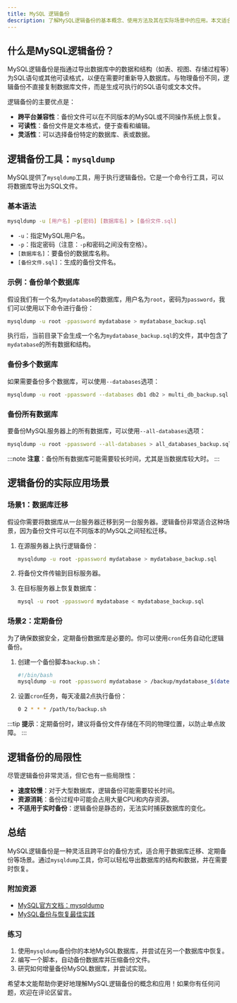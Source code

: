 ```yaml
---
title: MySQL 逻辑备份
description: 了解MySQL逻辑备份的基本概念、使用方法及其在实际场景中的应用。本文适合初学者，包含详细的步骤解释和代码示例。
---
```


## 什么是MySQL逻辑备份？

MySQL逻辑备份是指通过导出数据库中的数据和结构（如表、视图、存储过程等）为SQL语句或其他可读格式，以便在需要时重新导入数据库。与物理备份不同，逻辑备份不直接复制数据库文件，而是生成可执行的SQL语句或文本文件。

逻辑备份的主要优点是：
- **跨平台兼容性**：备份文件可以在不同版本的MySQL或不同操作系统上恢复。
- **可读性**：备份文件是文本格式，便于查看和编辑。
- **灵活性**：可以选择备份特定的数据库、表或数据。

## 逻辑备份工具：`mysqldump`

MySQL提供了`mysqldump`工具，用于执行逻辑备份。它是一个命令行工具，可以将数据库导出为SQL文件。

### 基本语法

```bash
mysqldump -u [用户名] -p[密码] [数据库名] > [备份文件.sql]
```

- `-u`：指定MySQL用户名。
- `-p`：指定密码（注意：`-p`和密码之间没有空格）。
- `[数据库名]`：要备份的数据库名称。
- `[备份文件.sql]`：生成的备份文件名。

### 示例：备份单个数据库

假设我们有一个名为`mydatabase`的数据库，用户名为`root`，密码为`password`，我们可以使用以下命令进行备份：

```bash
mysqldump -u root -ppassword mydatabase > mydatabase_backup.sql
```

执行后，当前目录下会生成一个名为`mydatabase_backup.sql`的文件，其中包含了`mydatabase`的所有数据和结构。

### 备份多个数据库

如果需要备份多个数据库，可以使用`--databases`选项：

```bash
mysqldump -u root -ppassword --databases db1 db2 > multi_db_backup.sql
```

### 备份所有数据库

要备份MySQL服务器上的所有数据库，可以使用`--all-databases`选项：

```bash
mysqldump -u root -ppassword --all-databases > all_databases_backup.sql
```

:::note
**注意**：备份所有数据库可能需要较长时间，尤其是当数据库较大时。
:::

## 逻辑备份的实际应用场景

### 场景1：数据库迁移

假设你需要将数据库从一台服务器迁移到另一台服务器。逻辑备份非常适合这种场景，因为备份文件可以在不同版本的MySQL之间轻松迁移。

1. 在源服务器上执行逻辑备份：
   ```bash
   mysqldump -u root -ppassword mydatabase > mydatabase_backup.sql
   ```

2. 将备份文件传输到目标服务器。

3. 在目标服务器上恢复数据库：
   ```bash
   mysql -u root -ppassword mydatabase < mydatabase_backup.sql
   ```

### 场景2：定期备份

为了确保数据安全，定期备份数据库是必要的。你可以使用`cron`任务自动化逻辑备份。

1. 创建一个备份脚本`backup.sh`：
   ```bash
   #!/bin/bash
   mysqldump -u root -ppassword mydatabase > /backup/mydatabase_$(date +%F).sql
   ```

2. 设置`cron`任务，每天凌晨2点执行备份：
   ```bash
   0 2 * * * /path/to/backup.sh
   ```

:::tip
**提示**：定期备份时，建议将备份文件存储在不同的物理位置，以防止单点故障。
:::

## 逻辑备份的局限性

尽管逻辑备份非常灵活，但它也有一些局限性：
- **速度较慢**：对于大型数据库，逻辑备份可能需要较长时间。
- **资源消耗**：备份过程中可能会占用大量CPU和内存资源。
- **不适用于实时备份**：逻辑备份是静态的，无法实时捕获数据库的变化。

## 总结

MySQL逻辑备份是一种灵活且跨平台的备份方式，适合用于数据库迁移、定期备份等场景。通过`mysqldump`工具，你可以轻松导出数据库的结构和数据，并在需要时恢复。

### 附加资源
- [MySQL官方文档：mysqldump](https://dev.mysql.com/doc/refman/8.0/en/mysqldump.html)
- [MySQL备份与恢复最佳实践](https://www.mysql.com/why-mysql/white-papers/mysql-backup-recovery-best-practices/)

### 练习
1. 使用`mysqldump`备份你的本地MySQL数据库，并尝试在另一个数据库中恢复。
2. 编写一个脚本，自动备份数据库并压缩备份文件。
3. 研究如何增量备份MySQL数据库，并尝试实现。

希望本文能帮助你更好地理解MySQL逻辑备份的概念和应用！如果你有任何问题，欢迎在评论区留言。